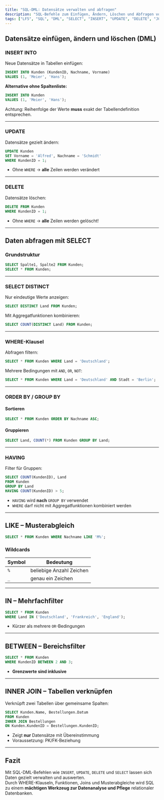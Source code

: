 ```yaml
---
title: "SQL-DML: Datensätze verwalten und abfragen"
description: "SQL-Befehle zum Einfügen, Ändern, Löschen und Abfragen von Daten mit WHERE, GROUP BY, HAVING, LIKE, IN, BETWEEN und JOINs."
tags: ["LF5", "SQL", "DML", "SELECT", "INSERT", "UPDATE", "DELETE", "JOIN", "WHERE"]
---
```



## Datensätze einfügen, ändern und löschen (DML)

### INSERT INTO

Neue Datensätze in Tabellen einfügen:

```sql
INSERT INTO Kunden (KundenID, Nachname, Vorname)
VALUES (1, 'Meier', 'Hans');
```

**Alternative ohne Spaltenliste:**

```sql
INSERT INTO Kunden
VALUES (1, 'Meier', 'Hans');
```

Achtung: Reihenfolge der Werte **muss** exakt der Tabellendefinition entsprechen.

---

### UPDATE

Datensätze gezielt ändern:

```sql
UPDATE Kunden
SET Vorname = 'Alfred', Nachname = 'Schmidt'
WHERE KundenID = 1;
```

- Ohne `WHERE` → **alle** Zeilen werden verändert

---

### DELETE

Datensätze löschen:

```sql
DELETE FROM Kunden
WHERE KundenID = 1;
```

- Ohne `WHERE` → **alle** Zeilen werden gelöscht!

---

## Daten abfragen mit SELECT

### Grundstruktur

```sql
SELECT Spalte1, Spalte2 FROM Kunden;
SELECT * FROM Kunden;
```

---

### SELECT DISTINCT

Nur eindeutige Werte anzeigen:

```sql
SELECT DISTINCT Land FROM Kunden;
```

Mit Aggregatfunktionen kombinieren:

```sql
SELECT COUNT(DISTINCT Land) FROM Kunden;
```

---

### WHERE-Klausel

Abfragen filtern:

```sql
SELECT * FROM Kunden WHERE Land = 'Deutschland';
```

Mehrere Bedingungen mit `AND`, `OR`, `NOT`:

```sql
SELECT * FROM Kunden WHERE Land = 'Deutschland' AND Stadt = 'Berlin';
```

---

### ORDER BY / GROUP BY

#### Sortieren

```sql
SELECT * FROM Kunden ORDER BY Nachname ASC;
```

#### Gruppieren

```sql
SELECT Land, COUNT(*) FROM Kunden GROUP BY Land;
```

---

### HAVING

Filter für Gruppen:

```sql
SELECT COUNT(KundenID), Land
FROM Kunden
GROUP BY Land
HAVING COUNT(KundenID) > 5;
```

- `HAVING` wird **nach** `GROUP BY` verwendet  
- `WHERE` darf nicht mit Aggregatfunktionen kombiniert werden

---

## LIKE – Musterabgleich

```sql
SELECT * FROM Kunden WHERE Nachname LIKE 'M%';
```

### Wildcards

| Symbol | Bedeutung                      |
|--------|-------------------------------|
| `%`    | beliebige Anzahl Zeichen       |
| `_`    | genau ein Zeichen              |

---

## IN – Mehrfachfilter

```sql
SELECT * FROM Kunden
WHERE Land IN ('Deutschland', 'Frankreich', 'England');
```

- Kürzer als mehrere `OR`-Bedingungen

---

## BETWEEN – Bereichsfilter

```sql
SELECT * FROM Kunden
WHERE KundenID BETWEEN 2 AND 3;
```

- **Grenzwerte sind inklusive**

---

## INNER JOIN – Tabellen verknüpfen

Verknüpft zwei Tabellen über gemeinsame Spalten:

```sql
SELECT Kunden.Name, Bestellungen.Datum
FROM Kunden
INNER JOIN Bestellungen
ON Kunden.KundenID = Bestellungen.KundenID;
```

- Zeigt **nur** Datensätze mit Übereinstimmung
- Voraussetzung: PK/FK-Beziehung

---

## Fazit

Mit SQL-DML-Befehlen wie `INSERT`, `UPDATE`, `DELETE` und `SELECT` lassen sich Daten gezielt verwalten und auswerten.  
Durch WHERE-Klauseln, Funktionen, Joins und Musterabgleiche wird SQL zu einem **mächtigen Werkzeug zur Datenanalyse und Pflege** relationaler Datenbanken.
